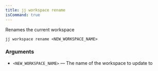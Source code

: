 ```yaml
---
title: jj workspace rename
isCommand: true
---
```


Renames the current workspace

```shell title="Usage"
jj workspace rename <NEW_WORKSPACE_NAME>
```

### Arguments

- `<NEW_WORKSPACE_NAME>` — The name of the workspace to update to

